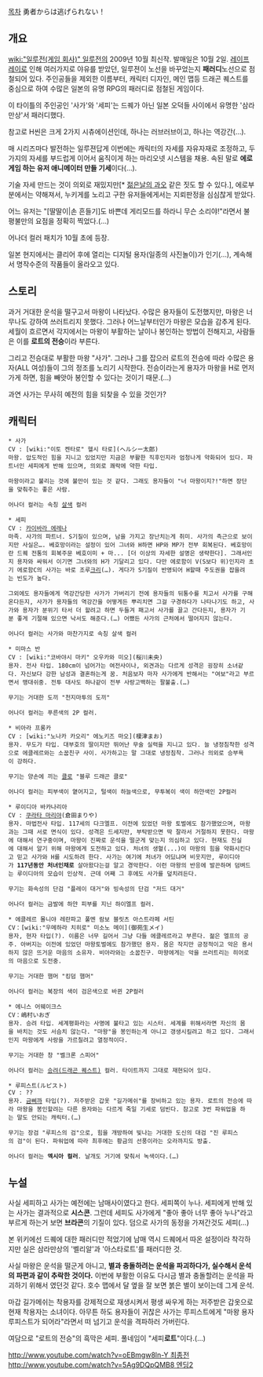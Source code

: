 [[목차]]
勇者からは逃げられない！

== 개요 ==
[[wiki:"일루전(게임 회사)" 일루전]]의 2009년 10월 최신작. 발매일은 10월 2일. [[레이프레이]]로 인해 여러가지로 야유를 받았던, 일루젼이 노선을 바꾸었는지 '''패러디'''노선으로 점철되어 있다. 주인공들을 제외한 이름부터, 캐릭터 디자인, 메인 맵등 드래곤 퀘스트를 중심으로 하여 수많은 일본의 유명 RPG의 패러디로 점철된 게임이다. 

이 타이틀의 주인공인 '사가'와 '세피'는 드퀘가 아닌 일본 오덕들 사이에서 유명한 '삼라만상'서 패러디했다.

참고로 H씬은 크게 2가지 시츄에이션인데, 하나는 러브러브이고, 하나는 역강간(…).

매 시리즈마다 발전하는 일루젼답게 이번에는 캐릭터의 자세를 자유자재로 조정하고, 두가지의 자세를 부드럽게 이어서 움직이게 하는 마리오넷 시스템을 채용. 속된 말로 '''에로게임 하는 유저 애니메이터 만들 기세'''이다(…).

기술 자세 만드는 것이 의외로 재밌지만[* [[젊은날의 과오]] 같은 짓도 할 수 있다.], 에로부분에서는 약해져서, 누키게를 노리고 구한 유저들에게서는 지뢰판정을 심심찮게 받았다.

어느 유저는 "[딸딸이|손 흔들기]도 바쁜데 게리모드를 하라니 무슨 소리야!"라면서 불평불만의 요점을 정확히 찍었다.(…)

어나더 컬러 패치가 10월 초에 등장.

일본 현지에서는 클리어 후에 열리는 디지털 용자(일종의 사진놀이)가 인기(…), 계속해서 명작수준의 작품들이 올라오고 있다.

== 스토리 ==
과거 거대한 운석을 떨구고서 마왕이 나타났다. 수많은 용자들이 도전했지만, 마왕은 너무나도 강하여 쓰러트리지 못했다. 그러나 어느날부터인가 마왕은 모습을 감추게 된다. 세월이 흐르면서 각지에서는 마왕이 부활하는 날이나 봉인하는 방법이 전해지고, 사람들은 이를 '''로트의 전승'''이라 부른다.

그리고 전승대로 부활한 마왕 "사가". 그러나 그를 잡으러 로트의 전승에 따라 수많은 용자(ALL 여성)들이 그의 정조를 노리기 시작한다. 전승이라는게 용자가 마왕을 H로 먼저 가게 하면, 힘을 빼앗아 봉인할 수 있다는 것이기 때문.(…)

과연 사가는 무사히 예전의 힘을 되찾을 수 있을 것인가?

== 캐릭터 ==
 * 사가
 CV : [wiki:"이토 켄타로" 헬시 타로](ヘルシー太郎)
 마왕. 압도적인 힘을 지니고 있었지만 지금은 부활한 직후인지라 엄청나게 약화되어 있다. 파트너인 세피에게 반해 있으며, 의외로 쾌락에 약한 타입.

 마왕이라고 불리는 것에 불만이 있는 것 같다. 그래도 용자들이 "너 마왕이지?!"하면 장단을 맞춰주는 좋은 사람. 

 어나더 컬러는 속칭 [[살색]] 컬러

 * 세피
 CV : [[카이바라 에레나]]
 마족. 사가의 파트너. S기질이 있으며, 남을 가지고 장난치는게 취미. 사가의 측근으로 보이지만 사실은…. 베호망이라는 설정이 있어 그녀와 H하면 HP와 MP가 전부 회복된다. 베호망이란 드퀘 전통의 회복주문 베호이미 + 마... [더 이상의 자세한 설명은 생략한다]. 그래서인지 용자와 싸워서 이기면 그녀와의 H가 기달리고 있다. 다만 에로함이 V(S보다 위)인지라 초기 에로함C의 사가는 바로 조루[[크리]](…). 게다가 S기질이 반영되어 H할때 주도권을 잡을려는 빈도가 높다.

 그외에도 용자들에게 역강간당한 사가가 가버리기 전에 용자들의 뒤통수를 치고서 사가를 구해온다든지, 사가가 용자들의 역강간을 어떻게든 뿌리치면 그걸 구경하다가 나타나기도 하고, 사가와 용자가 분위기 타서 더 할려고 하면 두들겨 패고서 사가를 끌고 간다든지, 용자가 기분 좋게 기절해 있으면 낙서도 해준다.(…) 어쨌든 사가의 근처에서 떨어지지 않는다.

 어나더 컬러는 사가와 마찬가지로 속칭 살색 컬러

 * 미마스 반
 CV : [wiki:"코바야시 마키" 오우카와 미오](桜川未央)
 용자. 전사 타입. 180cm이 넘어가는 여전사이나, 외견과는 다르게 성격은 굉장히 소녀같다. 자신보다 강한 남성과 결혼하는게 꿈. 처음보자 마자 사가에게 반해서는 "여보"라고 부르면서 맹대쉬중. 전투 대사도 하나같이 전부 사랑고백하는 팔불출.(…)

 무기는 거대한 도끼 "천지마투의 도끼"

 어나더 컬러는 푸른색의 2P 컬러.

 * 비아라 프롱카
 CV : [wiki:"노나카 카오리" 에노키즈 마오](榎津まお)
 용자. 무도가 타입. 대부호의 딸이지만 뛰어난 무술 실력을 지니고 있다. 늘 냉정침착한 성격으로 에클레르와는 소꿉친구 사이. 사가하고는 말 그대로 냉정침착. 그러나 의외로 승부욕이 강하다.

 무기는 양손에 끼는 [[클로]] "블루 드래곤 클로"

 어나더 컬러는 피부색이 옅어지고, 털색이 하늘색으로, 무투복이 색이 하얀색인 2P컬러

 * 루이디아 바카나리아　
 CV : [[쿠라타 마리야]](倉田まりや)
 용자. 마법전사 타입. 117세의 다크엘프. 이전에 있었던 마왕 토벌에도 참가했었으며, 마왕과는 그때 서로 면식이 있다. 성격은 드세지만, 부탁받으면 딱 잘라서 거절하지 못한다. 마왕에 대해서 연구중이며, 마왕이 진짜로 운석을 떨군게 맞는지 의심하고 있다. 현재도 진실에 대해서 알기 위해 마왕에게 도전하고 있다. 처녀의 생혈(...)이 마왕의 힘을 약화시킨다고 믿고 사가와 H를 시도하려 한다. 사가는 여기에 처녀가 어딨냐며 비웃지만, 루이디아가 '''117년동안 처녀인채로''' 살아왔다는걸 알고 경악한다. 이런 마왕의 반응에 발끈하며 덤벼드는 루이디아의 모습이 인상적. 근데 어째 그 후에도 사가를 덮치려든다.

 무기는 화속성의 단검 "플레이 대거"와 빙속성의 단검 "저드 대거"

 어나더 컬러는 금발에 하얀 피부를 지닌 하이엘프 컬러.

 * 에클레르 몰니야 레란파고 풀멘 람보 블릿츠 아스트라페 서틴
 CV：[wiki:"우메하라 치히로" 미소노 메이](御苑生メイ)
 용자, 현자 타입(?). 이름은 너무 길어서 그냥 다들 에클레르라고 부른다. 젊은 엘프의 공주. 아버지는 이전에 있었던 마왕토벌에도 참가했던 용자. 몸은 작지만 긍정적이고 악은 용서하지 않은 뜨거운 마음의 소유자. 비아라와는 소꿉친구. 마왕에게는 악을 쓰러트리는 히어로의 마음으로 도전중.

 무기는 거대한 햄머 "킹덤 햄머"

 어나더 컬러는 복장의 색이 검은색으로 바뀐 2P컬러

 * 에니스 어웨이크스
 CV：嶋村いおぎ
 용자. 승려 타입. 세계평화라는 사명에 불타고 있는 시스터. 세계를 위해서라면 자신의 몸을 바치는 것도 서슴치 않는다. "마왕"을 봉인하는게 아니고 갱생시킬려고 하고 있다. 그래서인지 마왕에게 사랑을 가르칠려고 열정적이다.

 무기는 거대한 창 "벨크론 스피어"

 어나더 컬러는 [[승려(드래곤 퀘스트)]] 컬러. 타이트까지 그대로 재현되어 있다.

 * 루피스트(ルピスト)
 CV : ??
 용자. [[금삐까]] 타입(?). 저주받은 갑옷 "길가메쉬"를 장비하고 있는 용자. 로트의 전승에 따라 마왕을 봉인할려는 다른 용자와는 다르게 죽일 기세로 덤빈다. 참고로 3번 파워업을 하는 말도 안되는 캐릭터.(…) 

 무기는 장검 "루피스의 검"으로, 힘을 개방하여 빛나는 거대한 도신의 대검 "진 루피스의 검"이 된다. 파워업에 따라 최후에는 황금의 선풍이라는 오라까지도 방출.

 어나더 컬러는 '''엑시아 컬러'''. 날개도 거기에 맞춰서 녹색이다.(…)

== 누설 ==
사실 세피하고 사가는 예전에는 남매사이였다고 한다. 세피쪽이 누나. 세피에게 반해 있는 사가는 결과적으로 '''시스콘'''. 그런데 세피도 사가에게 "좋아 좋아 너무 좋아 누나"라고 부르게 하는거 보면 '''브라콘'''의 기질이 있다. 덤으로 사가의 동정을 가져간것도 세피(…)

본 위키에선 드퀘에 대한 패러디만 적었기에 남매 역시 드퀘에서 따온 설정이라 착각하지만 실은 삼라만상의 '벨리알'과 '아스타로트'를 패러디한 것.

사실 마왕은 운석을 떨군게 아니고, '''별과 충돌하려는 운석을 파괴하다가, 실수해서 운석의 파편과 같이 추락한 것이다.''' 이번에 부활한 이유도 다시금 별과 충돌할려는 운석을 파괴하기 위해서 였던것 같다. 호수 맵에서 달 옆을 잘 보면 붉은 별이 보이는데 그게 운석.

마갑 길가메쉬는 착용자를 강제적으로 재생시켜서 평생 싸우게 하는 저주받은 갑옷으로 현재 착용자는 소녀이다. 아무튼 하도 용자들이 귀찮은 사가는 루피스트에게 "마왕 용자 루피스트가 되어라"라면서 떠 넘기고 운석을 격파하러 가버린다.

여담으로 "로트의 전승"의 흑막은 세피. 풀네임이 "세피'''로트'''"이다.(…)

[[http://www.youtube.com/watch?v=oEBmgw8ln-Y 최종전]][[http://www.youtube.com/watch?v=5Ag9DQpQMB8 엔딩2]]
